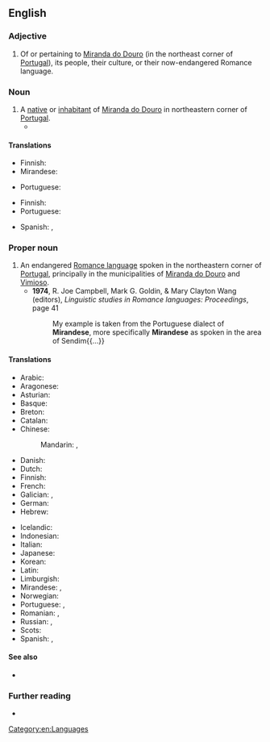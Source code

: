 {{also|mirandese}}
==English==
{{wikipedia|Mirandese language}}

===Adjective===
{{en-adj|-}}

# Of or pertaining to [[w:Miranda do Douro|Miranda do Douro]] (in the northeast corner of [[Portugal]]), its people, their culture, or their now-endangered Romance language.

===Noun===
{{en-noun|Mirandese}}

# A [[native]] or [[inhabitant]] of [[w:Miranda do Douro|Miranda do Douro]] in northeastern corner of [[Portugal]].
#* {{quote-text|en|year=1895|author=Edmondo De Amicis (translated by Stanley Rhoads Yarnall)|title=Spain and the Spaniards|volume=1|page=95|passage=Toward evening a '''Mirandese''' came in: he was a man of about fifty, a politician, bright and talkative, and so I left the ''carabineros'' to join him.}}

====Translations====
{{trans-top|speaker of Mirandese}}
* Finnish: {{t+|fi|mirandeesi}}
* Mirandese: {{t|mwl|mirandés}}
{{trans-mid}}
* Portuguese: {{t+|pt|mirandês|m}}
{{trans-bottom}}

{{trans-top|native or inhabitant of Miranda do Douro}}
* Finnish: {{t|fi|[[Miranda|miranda]][[-lainen|lainen]]}}
* Portuguese: {{t+|pt|mirandês|m}}
{{trans-mid}}
* Spanish: {{t+|es|mirandés|m}}, {{t+|es|mirandesa|f}}
{{trans-bottom}}

===Proper noun===
{{en-proper noun}}

# An endangered [[Romance language]] spoken in the northeastern corner of [[Portugal]], principally in the municipalities of [[w:Miranda do Douro|Miranda do Douro]] and [[w:Vimioso|Vimioso]].
#* '''1974''', R. Joe Campbell, Mark G. Goldin, & Mary Clayton Wang (editors), ''Linguistic studies in Romance languages: Proceedings'', page 41
#*: My example is taken from the Portuguese dialect of '''Mirandese''', more specifically '''Mirandese''' as spoken in the area of Sendim{{...}}

====Translations====
{{trans-top|Romance language}}
* Arabic: {{t|ar|لُغَة مِيرَانْدِيَّة|f|tr=luḡa mīrandiyya}}
* Aragonese: {{t|an|mirandés}}
* Asturian: {{t+|ast|mirandés}}
* Basque: {{t|eu|mirandera}}
* Breton: {{t|br|mirandeg}}
* Catalan: {{t|ca|mirandès}}
* Chinese:
*: Mandarin: {{t|cmn|米蘭德斯語|sc=Hani}}, {{t|cmn|米兰德斯语|tr=Mǐlándésī yǔ|sc=Hani}}
* Danish: {{t|da|mirandesisk}}
* Dutch: {{t|nl|mirandees}}
* Finnish: {{t+|fi|mirandeesi}}
* French: {{t+|fr|mirandais|m}}
* Galician: {{t+|gl|mirandés|m}}, {{t|gl|[[lingua]] [[mirandesa]]|f}}
* German: {{t|de|Mirandés|n}}
* Hebrew: {{t|he|מירנדזית}}
{{trans-mid}}
* Icelandic: {{t|is|mirandês}}
* Indonesian: {{t|id|bahasa miranda}}
* Italian: {{t|it|[[lingua]] [[mirandese]]}}
* Japanese: {{t|ja|ミランダ語|tr=Miranda-go}}
* Korean: {{t|ko|^미란다어}}
* Latin: {{t|la|lingua mirandica|f}}
* Limburgish: {{t+|li|Mirandieësj|n}}
* Mirandese: {{t|mwl|mirandés|m}}, {{t|mwl|[[lhéngua]] [[mirandesa]]|f}}
* Norwegian: {{t|no|mirandesisk}}
* Portuguese: {{t|pt|[[língua]] [[mirandesa]]|f}}, {{t+|pt|mirandês|m}}
* Romanian: {{t|ro|mirandeză|f}}, {{t|ro|[[limba]] [[mirandeză]]|f}}
* Russian: {{t+|ru|мира́ндский|m}} {{qualifier|язы́к}}, {{t|ru|миранде́с|m|tr=mirandɛ́s}}
* Scots: {{t|sco|Mirandese}}
* Spanish: {{t+|es|mirandés|m}}, {{t|es|[[idioma]] [[mirandés]]|m}}
{{trans-bottom}}

====See also====
* {{langcat|mwl}}

===Further reading===
* {{ethnologue|lang=Mirandese|code=mwl}}

[[Category:en:Languages]]